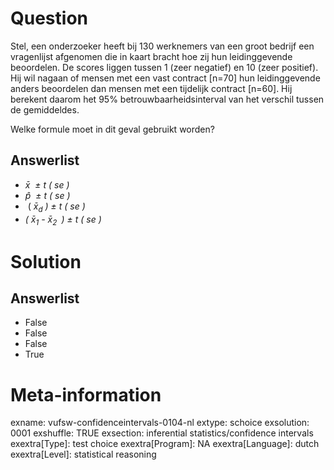 Question
========
Stel, een onderzoeker heeft bij 130 werknemers van een groot bedrijf een
vragenlijst afgenomen die in kaart bracht hoe zij hun leidinggevende
beoordelen. De scores liggen tussen 1 (zeer negatief) en 10 (zeer
positief). Hij wil nagaan of mensen met een vast contract \[n=70\] hun
leidinggevende anders beoordelen dan mensen met een tijdelijk contract
\[n=60\]. Hij berekent daarom het 95% betrouwbaarheidsinterval van het
verschil tussen de gemiddeldes.  
  
Welke formule moet in dit geval gebruikt worden?

Answerlist
----------
* *x̄* * ± t ( se )*
* *p̂* * ± t ( se )*
*  (* x̄<sub>d</sub> ) ± t ( se )*
* *( x̄<sub>1</sub> - x̄<sub>2 </sub>* *) ± t ( se )*

Solution
========










Answerlist
----------
* False
* False
* False
* True

Meta-information
================
exname: vufsw-confidenceintervals-0104-nl
extype: schoice
exsolution: 0001
exshuffle: TRUE
exsection: inferential statistics/confidence intervals
exextra[Type]: test choice
exextra[Program]: NA
exextra[Language]: dutch
exextra[Level]: statistical reasoning

